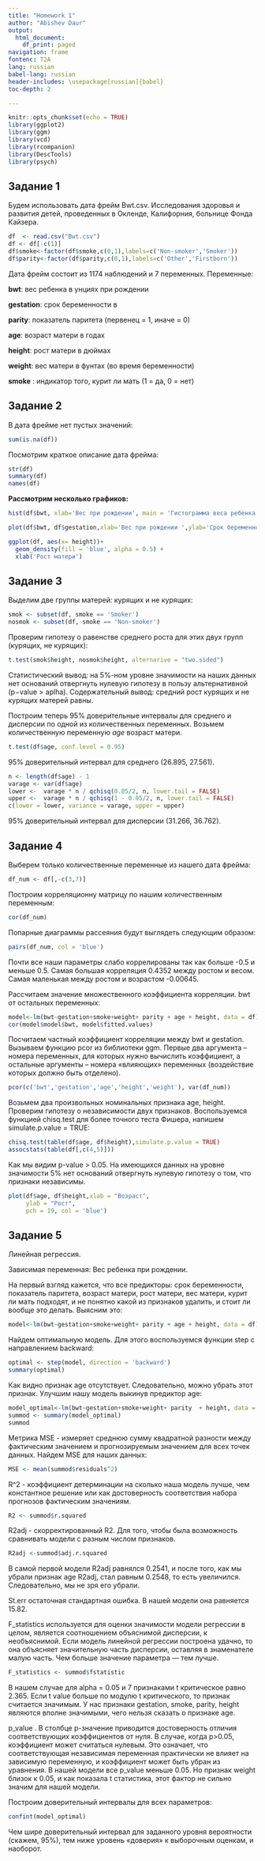 ---
title: "Homework 1"
author: "Abishev Daur"
output:
  html_document:
    df_print: paged
navigation: frame
fontenc: T2A
lang: russian
babel-lang: russian
header-includes: \usepackage[russian]{babel}
toc-depth: 2

---

```{r setup, include=FALSE}
knitr::opts_chunk$set(echo = TRUE)
library(ggplot2)
library(ggm)
library(vcd)
library(rcompanion)
library(DescTools)
library(psych)

```

## Задание 1

Будем использовать дата фрейм Bwt.csv.
Исследования здоровья и развития детей, проведенных в Окленде, Калифорния, больнице Фонда Кайзера. 

```{r}
df  <- read.csv("Bwt.csv")
df <- df[-c(1)]
df$smoke<-factor(df$smoke,c(0,1),labels=c('Non-smoker','Smoker'))
df$parity<-factor(df$parity,c(0,1),labels=c('Other','Firstborn'))
```

Дата фрейм состоит из 1174 наблюдений и 7 переменных. Переменные:

 **bwt**: вес ребенка в унциях при рождении
 
 **gestation**: срок беременности в 
 
 **parity**: показатель паритета (первенец = 1, иначе = 0)
 
 **age**: возраст матери в годах
 
 **height**: рост матери в дюймах
 
 **weight**: вес матери в фунтах (во время беременности)
 
 **smoke** : индикатор того, курит ли мать (1 = да, 0 = нет)


## Задание 2

В дата фрейме нет пустых значений:
```{r}
sum(is.na(df))
```
Посмотрим краткое описание дата фрейма:
```{r}
str(df)
summary(df)
names(df)
```
**Рассмотрим несколько графиков:**

```{r}
hist(df$bwt, xlab='Вес при рождении', main = 'Гистограмма веса ребенка')

```

```{r}
plot(df$bwt, df$gestation,xlab='Вес при рождении ',ylab='Срок беременности')
```

```{r}
ggplot(df, aes(x= height))+
  geom_density(fill = 'blue', alpha = 0.5) +
  xlab('Рост матери')
```



## Задание 3


Выделим две группы матерей: курящих и не курящих:

```{r}
smok <- subset(df, smoke == 'Smoker')
nosmok <- subset(df, smoke == 'Non-smoker')
```

Проверим гипотезу о равенстве среднего роста для этих двух групп (курящих, не курящих):

```{r}
t.test(smok$height, nosmok$height, alternarive = "two.sided")

```
Статистический вывод: на 5%-ном уровне значимости на наших данных нет оснований отвергнуть нулевую гипотезу в пользу альтернативной (p−value > aplha). 
Содержательный вывод: средний рост курящих и не курящих матерей равны.



Построим теперь 95% доверительные интервалы для среднего и дисперсии по одной из количественных переменных. Возьмем количественную переменную *age* возраст матери.

```{r}
t.test(df$age, conf.level = 0.95)
```
95% доверительный интервал для среднего (26.895, 27.561).


```{r}
n <- length(df$age) - 1
varage <- var(df$age)
lower <-  varage * n / qchisq(0.05/2, n, lower.tail = FALSE)
upper <-  varage * n / qchisq(1 - 0.05/2, n, lower.tail = FALSE)
c(lower = lower, variance = varage, upper = upper)
```
95% доверительный интервал для дисперсии (31.266, 36.762).



## Задание 4


Выберем только количественные переменные из нашего дата фрейма:

```{r}
df_num <- df[,-c(3,7)]
```


Построим корреляционну матрицу по нашим количественным переменным:

```{r}
cor(df_num)
```
Попарные диаграммы рассеяния будут выглядеть следующим образом:

```{r}
pairs(df_num, col = 'blue')
```

Почти все наши параметры слабо коррелированы так как больше -0.5 и меньше 0.5. Самая большая корреляция 0.4352 между ростом и весом. Самая маленькая между ростом и возрастом -0.00645.


Рассчитаем значение множественного коэффициента корреляции. bwt от остальных переменных:

```{r}
model<-lm(bwt~gestation+smoke+weight+ parity + age + height, data = df)
cor(model$model$bwt, model$fitted.values)

```


Посчитаем частный коэффициент корреляции между bwt и gestation. Вызываем функцию pcor из библиотеки ggm. Первые два аргумента – номера переменных, для которых нужно вычислить коэффициент, а остальные аргументы – номера «влияющих» переменных (воздействие которых должно быть отделено).

```{r}
pcor(c('bwt','gestation','age','height','weight'), var(df_num))
```

Возьмем два произвольных номинальных признака age, height. Проверим гипотезу о независимости двух признаков. Воспользуемся функцией chisq.test для более точного теста Фишера, напишем simulate.p.value = TRUE:

```{r}
chisq.test(table(df$age, df$height),simulate.p.value = TRUE)
assocstats(table(df[,c(4,5)]))
```

Как мы видим p-value > 0.05. На имеющихся данных на уровне значимости 5% нет оснований отвергнуть нулевую гипотезу о том, что признаки независимы.
```{r}
plot(df$age, df$height,xlab = "Возраст", 
     ylab = "Рост", 
     pch = 19, col = 'blue')
```



## Задание 5

Линейная регрессия.

Зависимая переменная: Вес ребенка при рождении.

На первый взгляд кажется, что все предикторы: срок беременности, показатель паритета, возраст матери, рост матери, вес матери, курит ли мать подходят, и не понятно какой из признаков удалить, и стоит ли вообще это делать. Выясним это:


```{r}
model<-lm(bwt~gestation+smoke+weight+ parity + age + height, data = df)
```


Найдем оптимальную модель. Для этого воспользуемся функции step с направлением backward:

```{r}
optimal <- step(model, direction = 'backward')
summary(optimal)
```

Как видно признак age отсутствует. Следовательно, можно убрать этот признак. Улучшим нашу модель выкинув предиктор age:

```{r}
model_optimal<-lm(bwt~gestation+smoke+weight+ parity  + height, data = df)
summod <- summary(model_optimal)
summod
```


Метрика MSE - измеряет среднюю сумму квадратной разности между фактическим значением и прогнозируемым значением для всех точек данных. Найдем MSE для наших данных:

```{r}
MSE <- mean(summod$residuals^2)
```

R^2 - коэффициент детерминации на сколько наша модель лучше, чем константное решение или как достоверность соответствия набора прогнозов фактическим значениям.

```{r}
R2 <- summod$r.squared
```

R2adj - скорректированный R2. Для того, чтобы была возможность сравнивать модели с разным числом признаков.

```{r}
R2adj <-summod$adj.r.squared 
```

В самой первой модели R2adj равнялся 0.2541, и после того, как мы убрали признак age R2adj, стал равным 0.2548, то есть увеличился. Следовательно, мы не зря его убрали.


St.err остаточная стандартная ошибка. В нашей модели она равняется 15.82.


F_statistics используется для оценки значимости модели регрессии в целом, является соотношением объяснимой дисперсии, к необъяснимой. Если модель линейной регрессии построена удачно, то она объясняет значительную часть дисперсии, оставляя в знаменателе малую часть. Чем больше значение параметра — тем лучше.
```{r}
F_statistics <- summod$fstatistic
```


В нашем случае для alpha = 0.05 и 7 признаками t критическое равно 2.365. Если  t value больше по модулю t критического, то признак считается значимым. У нас признаки gestation,  smoke, parity, height являются вполне значимыми, чего нельзя сказать о признаке age.


p_value . В столбце р-значение приводится достоверность отличия соответствующих коэффициентов от нуля. В случае, когда р>0.05, коэффициент может считаться нулевым. Это означает, что соответствующая независимая переменная практически не влияет на зависимую переменную, и коэффициент может быть убран из уравнения. В нашей модели все p_value меньше 0.05. Но признак weight близок к 0.05, и как показала t статистика, этот фактор не сильно значим для нашей модели.



Построим доверительный интервалы для всех параметров:

```{r}
confint(model_optimal)

```

Чем шире доверительный интервал для заданного уровня вероятности (скажем, 95%), тем ниже уровень «доверия» к выборочным оценкам, и наоборот. 









